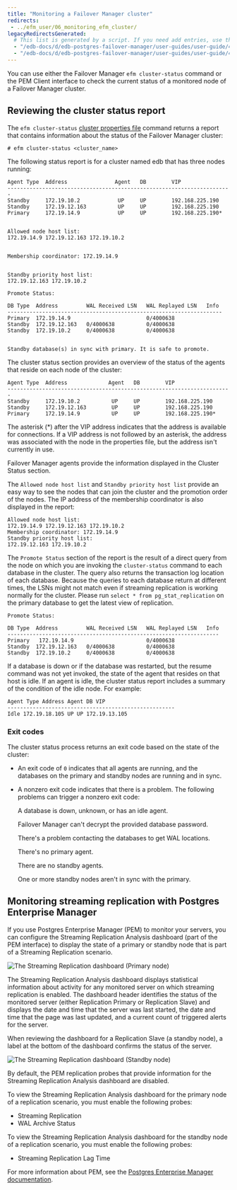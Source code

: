 ```yaml
---
title: "Monitoring a Failover Manager cluster"
redirects:
 - ../efm_user/06_monitoring_efm_cluster/
legacyRedirectsGenerated:
  # This list is generated by a script. If you need add entries, use the `legacyRedirects` key.
  - "/edb-docs/d/edb-postgres-failover-manager/user-guides/user-guide/4.0/monitoring_efm_cluster.html"
  - "/edb-docs/d/edb-postgres-failover-manager/user-guides/user-guide/4.1/monitoring_efm_cluster.html"
---
```


<div id="monitoring_efm_cluster" class="registered_link"></div>

You can use either the Failover Manager `efm cluster-status` command or the PEM Client interface to check the current status of a monitored node of a Failover Manager cluster.

## Reviewing the cluster status report

The `efm cluster-status` [cluster properties file](07_using_efm_utility/#efm_cluster_status) command returns a report that contains information about the status of the Failover Manager cluster:

```text
# efm cluster-status <cluster_name>
```

The following status report is for a cluster named edb that has three nodes running:

```text
Agent Type  Address               Agent   DB        VIP
-----------------------------------------------------------------------
Standby     172.19.10.2            UP     UP        192.168.225.190
Standby     172.19.12.163          UP     UP        192.168.225.190
Primary     172.19.14.9            UP     UP        192.168.225.190*


Allowed node host list:
172.19.14.9 172.19.12.163 172.19.10.2


Membership coordinator: 172.19.14.9


Standby priority host list:
172.19.12.163 172.19.10.2

Promote Status:

DB Type  Address         WAL Received LSN   WAL Replayed LSN   Info
--------------------------------------------------------------------
Primary  172.19.14.9                        0/4000638
Standby  172.19.12.163   0/4000638          0/4000638
Standby  172.19.10.2     0/4000638          0/4000638


Standby database(s) in sync with primary. It is safe to promote.
```

The cluster status section provides an overview of the status of the agents that reside on each node of the cluster:

```text
Agent Type  Address             Agent   DB        VIP
-----------------------------------------------------------------------
Standby     172.19.10.2          UP     UP        192.168.225.190
Standby     172.19.12.163        UP     UP        192.168.225.190
Primary     172.19.14.9          UP     UP        192.168.225.190*
```

The asterisk (\*) after the VIP address indicates that the address is available for connections. If a VIP address is not followed by an asterisk, the address was associated with the node in the properties file, but the address isn't currently in use.

Failover Manager agents provide the information displayed in the Cluster Status section.

The `Allowed node host list` and `Standby priority host list` provide an easy way to see the nodes that can join the cluster and the promotion order of the nodes. The IP address of the membership coordinator is also displayed in the report:

```text
Allowed node host list:
172.19.14.9 172.19.12.163 172.19.10.2
Membership coordinator: 172.19.14.9
Standby priority host list:
172.19.12.163 172.19.10.2
```

The `Promote Status` section of the report is the result of a direct query from the node on which you are invoking the `cluster-status` command to each database in the cluster. The query also returns the transaction log location of each database. Because the queries to each database return at different times, the LSNs might not match even if streaming replication is working normally for the cluster. Please run `select * from pg_stat_replication` on the primary database to get the latest view of replication.

```text
Promote Status:

DB Type  Address         WAL Received LSN   WAL Replayed LSN   Info
-------------------------------------------------------------------
Primary   172.19.14.9                       0/4000638
Standby  172.19.12.163   0/4000638          0/4000638
Standby  172.19.10.2     0/4000638          0/4000638
```

If a database is down or if the database was restarted, but the resume command was not yet invoked, the state of the agent that resides on that host is idle. If an agent is idle, the cluster status report includes a summary of the condition of the idle node. For example:

```text
Agent Type Address Agent DB VIP
-----------------------------------------------------
Idle 172.19.18.105 UP UP 172.19.13.105
```

### Exit codes

The cluster status process returns an exit code based on the state of the cluster:

-   An exit code of `0` indicates that all agents are running, and the databases on the primary and standby nodes are running and in sync.

-   A nonzero exit code indicates that there is a problem. The following problems can trigger a nonzero exit code:

    A database is down, unknown, or has an idle agent.

    Failover Manager can't decrypt the provided database password.

    There's a problem contacting the databases to get WAL locations.

    There's no primary agent.

    There are no standby agents.

    One or more standby nodes aren't in sync with the primary.

## Monitoring streaming replication with Postgres Enterprise Manager

If you use Postgres Enterprise Manager (PEM) to monitor your servers, you can configure the Streaming Replication Analysis dashboard (part of the PEM interface) to display the state of a primary or standby node that is part of a Streaming Replication scenario.

![The Streaming Replication dashboard (Primary node)](images/str_replication_dashboard_master.png)

The Streaming Replication Analysis dashboard displays statistical information about activity for any monitored server on which streaming replication is enabled. The dashboard header identifies the status of the monitored server (either Replication Primary or Replication Slave) and displays the date and time that the server was last started, the date and time that the page was last updated, and a current count of triggered alerts for the server.

When reviewing the dashboard for a Replication Slave (a standby node), a label at the bottom of the dashboard confirms the status of the server.

![The Streaming Replication dashboard (Standby node)](images/str_replication_dashboard_standby.png)

By default, the PEM replication probes that provide information for the Streaming Replication Analysis dashboard are disabled.

To view the Streaming Replication Analysis dashboard for the primary node of a replication scenario, you must enable the following probes:

-   Streaming Replication
-   WAL Archive Status

To view the Streaming Replication Analysis dashboard for the standby node of a replication scenario, you must enable the following probes:

-   Streaming Replication Lag Time

For more information about PEM, see the [Postgres Enterprise Manager documentation](/pem/latest/).
